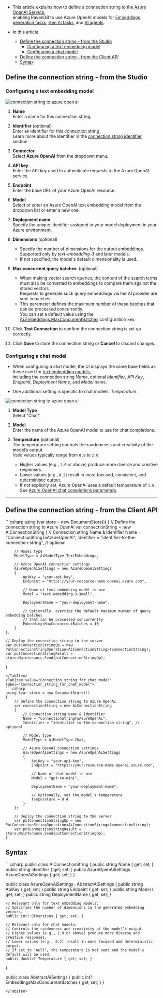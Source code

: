 
<Admonition type="note" title="">

* This article explains how to define a connection string to the [Azure OpenAI Service](https://azure.microsoft.com/en-us/products/ai-services/openai-service),  
  enabling RavenDB to use Azure OpenAI models for [Embeddings generation tasks](../../../ai-integration/generating-embeddings/overview.mdx),
  [Gen AI tasks](../../../ai-integration/gen-ai-integration/gen-ai-overview.mdx), and [AI agents](../../../ai-integration/ai-agents/ai-agents_overview.mdx).    
    
* In this article:
  * [Define the connection string - from the Studio](../../../ai-integration/connection-strings/azure-open-ai.mdx#define-the-connection-string---from-the-studio)
    * [Configuring a text embedding model](../../../ai-integration/connection-strings/azure-open-ai.mdx#configuring-a-text-embedding-model)
    * [Configuring a chat model](../../../ai-integration/connection-strings/azure-open-ai.mdx#configuring-a-chat-model)
  * [Define the connection string - from the Client API](../../../ai-integration/connection-strings/azure-open-ai.mdx#define-the-connection-string---from-the-client-api)
  * [Syntax](../../../ai-integration/connection-strings/azure-open-ai.mdx#syntax) 
    
</Admonition>

## Define the connection string - from the Studio

### Configuring a text embedding model

![connection string to azure open ai](../assets/azure-open-ai-1.png)

1. **Name**  
   Enter a name for this connection string.

2. **Identifier** (optional)  
   Enter an identifier for this connection string.  
   Learn more about the identifier in the [connection string identifier](../../../ai-integration/connection-strings/connection-strings-overview.mdx#identifier) section.

3. **Connector**  
   Select **Azure OpenAI** from the dropdown menu.

4. **API key**  
   Enter the API key used to authenticate requests to the Azure OpenAI service.

5. **Endpoint**  
   Enter the base URL of your Azure OpenAI resource.

6. **Model**  
   Select or enter an Azure OpenAI text embedding model from the dropdown list or enter a new one.

7. **Deployment name**  
   Specify the unique identifier assigned to your model deployment in your Azure environment.

8. **Dimensions** (optional)  
   * Specify the number of dimensions for the output embeddings.  
     Supported only by _text-embedding-3_ and later models.  
   * If not specified, the model's default dimensionality is used.

9. **Max concurrent query batches**: (optional)  
   * When making vector search queries, the content of the search terms must also be converted to embeddings to compare them against the stored vectors.  
     Requests to generate such query embeddings via the AI provider are sent in batches.
   * This parameter defines the maximum number of these batches that can be processed concurrently.  
     You can set a default value using the [Ai.Embeddings.MaxConcurrentBatches](../../../server/configuration/ai-integration-configuration.mdx#aiembeddingsmaxconcurrentbatches) configuration key.

10. Click **Test Connection** to confirm the connection string is set up correctly.

11. Click **Save** to store the connection string or **Cancel** to discard changes.

### Configuring a chat model

* When configuring a chat model, the UI displays the same base fields as those used for [text embedding models](../../../ai-integration/connection-strings/azure-open-ai.mdx#configuring-a-text-embedding-model),  
  including the connection string _Name_, optional _Identifier_, _API Key_, _Endpoint_, _Deployment Name_, and _Model_ name.

* One additional setting is specific to chat models: _Temperature_.

![connection string to azure open ai](../assets/azure-open-ai-2.png)

1. **Model Type**  
   Select "Chat".

2. **Model**  
   Enter the name of the Azure OpenAI model to use for chat completions.

3. **Temperature** (optional)  
   The temperature setting controls the randomness and creativity of the model’s output.  
   Valid values typically range from `0.0` to `2.0`:  
     * Higher values (e.g., `1.0` or above) produce more diverse and creative responses.
     * Lower values (e.g., `0.2`) result in more focused, consistent, and deterministic output.
     * If not explicitly set, Azure OpenAI uses a default temperature of `1.0`.  
       See [Azure OpenAI chat completions parameters](https://learn.microsoft.com/en-us/azure/ai-foundry/openai/reference#request-body-2).

---

## Define the connection string - from the Client API

<Tabs groupId='languageSyntax'>
<TabItem value="Connection_string_for_text_embedding_model" label="Connection_string_for_text_embedding_model">
```csharp
using (var store = new DocumentStore())
{
    // Define the connection string to Azure OpenAI
    var connectionString = new AiConnectionString
    {
        // Connection string Name & Identifier
        Name = "ConnectionStringToAzureOpenAI", 
        Identifier = "identifier-to-the-connection-string", // optional
        
        // Model type
        ModelType = AiModelType.TextEmbeddings,
        
        // Azure OpenAI connection settings
        AzureOpenAiSettings = new AzureOpenAiSettings
        {
            ApiKey = "your-api-key",
            Endpoint = "https://your-resource-name.openai.azure.com",
    
            // Name of text embedding model to use
            Model = "text-embedding-3-small",
    
            DeploymentName = "your-deployment-name",
    
            // Optionally, override the default maximum number of query embedding batches
            // that can be processed concurrently 
            EmbeddingsMaxConcurrentBatches = 10
        }
    };
    
    // Deploy the connection string to the server
    var putConnectionStringOp = new PutConnectionStringOperation<AiConnectionString>(connectionString);
    var putConnectionStringResult = store.Maintenance.Send(putConnectionStringOp);
}
```
</TabItem>
<TabItem value="Connection_string_for_chat_model" label="Connection_string_for_chat_model">
```csharp
using (var store = new DocumentStore())
{
    // Define the connection string to Azure OpenAI
    var connectionString = new AiConnectionString
    {
        // Connection string Name & Identifier
        Name = "ConnectionStringToAzureOpenAI", 
        Identifier = "identifier-to-the-connection-string", // optional
        
        // Model type
        ModelType = AiModelType.Chat,
        
        // Azure OpenAI connection settings
        AzureOpenAiSettings = new AzureOpenAiSettings
        {
            ApiKey = "your-api-key",
            Endpoint = "https://your-resource-name.openai.azure.com",
    
            // Name of chat model to use
            Model = "gpt-4o-mini",
    
            DeploymentName = "your-deployment-name",
            
            // Optionally, set the model's temperature
            Temperature = 0.4
        }
    };
    
    // Deploy the connection string to the server
    var putConnectionStringOp = new PutConnectionStringOperation<AiConnectionString>(connectionString);
    var putConnectionStringResult = store.Maintenance.Send(putConnectionStringOp);
}
```
</TabItem>
</Tabs>

## Syntax

<TabItem value="azure_open_ai_settings" label="azure_open_ai_settings">
```csharp
public class AiConnectionString
{
    public string Name { get; set; }
    public string Identifier { get; set; }
    public AzureOpenAiSettings AzureOpenAiSettings { get; set; }
}

public class AzureOpenAiSettings : AbstractAiSettings
{
    public string ApiKey { get; set; }
    public string Endpoint { get; set; }
    public string Model { get; set; }
    public string DeploymentName { get; set; }
    
    // Relevant only for text embedding models:
    // Specifies the number of dimensions in the generated embedding vectors.
    public int? Dimensions { get; set; }
    
    // Relevant only for chat models:
    // Controls the randomness and creativity of the model’s output.
    // Higher values (e.g., 1.0 or above) produce more diverse and creative responses.
    // Lower values (e.g., 0.2) result in more focused and deterministic output.
    // If set to 'null', the temperature is not sent and the model's default will be used.
    public double? Temperature { get; set; }
}

public class AbstractAiSettings
{
    public int? EmbeddingsMaxConcurrentBatches { get; set; }
}
```
</TabItem>
